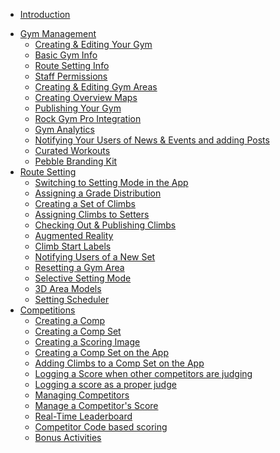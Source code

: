 - [Introduction](/)
<!-- - [Getting Started](/getting-started) -->
- [Gym Management](/gym-management)
  - [Creating & Editing Your Gym](/gym-management/create-gym)
  - [Basic Gym Info](/gym-management/basic-gym-info)
  - [Route Setting Info](/gym-management/route-setting-info)
  - [Staff Permissions](/gym-management/staff-permissions)
  - [Creating & Editing Gym Areas](/gym-management/create-gym-area)
  - [Creating Overview Maps](/gym-management/create-overview-maps)
  - [Publishing Your Gym](/gym-management/publish-gym)
  - [Rock Gym Pro Integration](/gym-management/rgp-integration)
  - [Gym Analytics](/gym-management/gym-analytics)
  - [Notifying Your Users of News & Events and adding Posts](/gym-management/notify-users)
  - [Curated Workouts](/gym-management/curated-workouts)
  - [Pebble Branding Kit](/gym-management/pebble-branding-kit)
  <!-- - [Pebble API](/gym-management/pebble-api) -->
- [Route Setting](/routesetting)
  - [Switching to Setting Mode in the App](/routesetting/setting-mode)
  - [Assigning a Grade Distribution](/routesetting/assigning-distributions)
  - [Creating a Set of Climbs](/routesetting/creating-set)
  - [Assigning Climbs to Setters](/routesetting/assigning-climbs)
  - [Checking Out & Publishing Climbs](/routesetting/checking-out-and-publishing)
  - [Augmented Reality](/routesetting/augmented-reality)
  - [Climb Start Labels](/routesetting/labels)
  - [Notifying Users of a New Set](/routesetting/notify-users)
  - [Resetting a Gym Area](/routesetting/resetting-an-area)
  - [Selective Setting Mode](/routesetting/selective-setting)
  - [3D Area Models](/routesetting/three-d-embeds)
  - [Setting Scheduler](/routesetting/setting-scheduler)
- [Competitions](/competitions)
  - [Creating a Comp](/competitions/create-comp)
  - [Creating a Comp Set](/competitions/create-comp-set)
  - [Creating a Scoring Image](/competitions/create-comp-score-images)
  - [Creating a Comp Set on the App](/competitions/create-comp-set-mobile)
  - [Adding Climbs to a Comp Set on the App](/competitions/add-climbs-comp-set)
  - [Logging a Score when other competitors are judging](/competitions/logging-a-score)
  - [Logging a score as a proper judge](/competitions/logging-a-score-as-judge)
  - [Managing Competitors](/competitions/manage-competitors)
  - [Manage a Competitor's Score](/competitions/manage-competitor-score)
  - [Real-Time Leaderboard](/competitions/real-time-leaderboard)
  - [Competitor Code based scoring](/competitions/id-based-scoring)
  - [Bonus Activities](/competitions/bonus-activities)
    <!-- - [Gym API](/api) -->
    <!-- - [Generate an API Key](/api/generating-api-key) -->
    <!-- - [Authorizing and Connecting to the API](/api/connecting-api) -->
    <!-- - [Querying the API](/api/queries) -->
